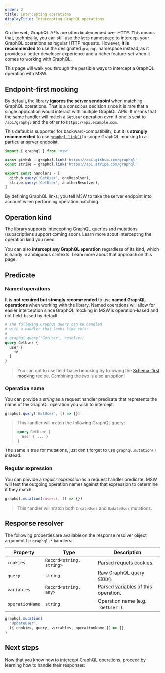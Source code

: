 ```yaml
---
order: 2
title: Intercepting operations
displayTitle: Intercepting GraphQL operations
---
```


On the web, GraphQL APIs are often implemented over HTTP. This means that, technically, you can still use the `http` namespace to intercept your GraphQL operations as regular HTTP requests. However, **it is recommended** to use the designated `graphql` namespace instead, as it provides a better developer experience and a richer feature-set when it comes to working with GraphQL.

This page will walk you through the possible ways to intercept a GraphQL operation with MSW.

## Endpoint-first mocking

By default, the library **ignores the server sendpoint** when matching GraphQL operations. That is a conscious decision since it is rare that a single application would interact with multiple GraphQL APIs. It means that the same handler will match a `GetUser` operation even if one is sent to `/api/graphql` and the other to `https://api.example.com`.

This default is supported for backward-compatibility, but it is **strongly recommended** to use [`graphql.link()`](/docs/api/graphql#graphqllinkurl) to scope GraphQL mocking to a particular server endpoint.

```ts {7,8} /graphql.link/
import { graphql } from 'msw'

const github = graphql.link('https://api.github.com/graphql')
const stripe = graphql.link('https://api.stripe.com/graphql')

export const handlers = [
  github.query('GetUser', oneResolver),
  stripe.query('GetUser', anotherResolver),
]
```

By defining GraphQL links, you tell MSW to take the server endpoint into account when performing operation matching.

## Operation kind

The library supports intercepting GraphQL queries and mutations (subscriptions support coming soon). Learn more about intercepting the operation kind you need:

<div className="md:grid md:grid-cols-2 md:gap-x-5">
  <PageCard
    icon={GraphQLIcon}
    url="/docs/graphql/intercepting-operations/queries"
    title="Queries"
    description="Learn about interceping GraphQL queries"
  />
  <PageCard
    icon={GraphQLIcon}
    url="/docs/graphql/intercepting-operations/mutations"
    title="Mutations"
    description="Learn about interceping GraphQL mutations"
  />
</div>

You can also **intercept any GraphQL operation** regardless of its kind, which is handy in ambiguous contexts. Learn more about that approach on this page:

<PageCard
  icon={GraphQLIcon}
  url="/docs/graphql/intercepting-operations/operations"
  title="Operations"
  description="Learn about interceping any GraphQL operation"
/>

## Predicate

### Named operations

It is **not required but strongly recommended** to use **named GraphQL operations** when working with the library. Named operations will allow for easier interception since GraphQL mocking in MSW is operation-based and not field-based by default.

```graphql {5} /GetUser/
# The following GraphQL query can be handled
# with a handler that looks like this:
#
# graphql.query('GetUser', resolver)
query GetUser {
  user {
    id
  }
}
```

> You can opt to use field-based mocking by following the [Schema-first mocking](/docs/graphql/schema-first-mocking) recipe. Combining the two is also an option!

### Operation name

You can provide a _string_ as a request handler predicate that represents the name of the GraphQL operation you wish to intercept.

```ts /'GetUser'/
graphql.query('GetUser', () => {})
```

> This handler will match the following GraphQL query:
>
> ```graphql /GetUser/
> query GetUser {
>   user { ... }
> }
> ```

The same is true for mutations, just don't forget to use `graphql.mutation()` instead.

### Regular expression

You can provide a _regular expression_ as a request handler predicate. MSW will test the outgoing operation names against that expression to determine if they match.

```ts
graphql.mutation(/user/i, () => {})
```

> This handler will match both `CreateUser` and `UpdateUser` mutations.

## Response resolver

The following properties are available on the response resolver object argument for `graphql.*` handlers:

| Property        | Type                     | Description                                                                                  |
| --------------- | ------------------------ | -------------------------------------------------------------------------------------------- |
| `cookies`       | `Record<string, string>` | Parsed requets cookies.                                                                      |
| `query`         | `string`                 | Raw GraphQL [query string](/docs/graphql/intercepting-operations/queries#reading-raw-query). |
| `variables`     | `Record<string, any>`    | Parsed [variables](/docs/graphql/intercepting-operations/variables) of this operation.       |
| `operationName` | `string`                 | Operation name (e.g. `'GetUser'`).                                                           |

```ts /cookies/#g /query/ /variables/#v /operationName/
graphql.mutation(
  'UpdateUser',
  ({ cookies, query, variables, operationName }) => {},
)
```

## Next steps

Now that you know how to intercept GraphQL operations, proceed by learning how to handle their responses:


<PageCard
  icon={GraphQLIcon}
  url="/docs/graphql/mocking-responses"
  title="Mocking responses"
  description="Different ways to handle an intercepted GraphQL operation."
/>
